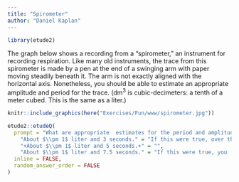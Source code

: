 ```yaml
---
title: "Spirometer"
author: "Daniel Kaplan"
---
```


```r
library(etude2)
```

The graph below shows a recording from a "spirometer," an instrument for recording respiration. Like many old instruments, the trace from this spirometer is  made by a pen at the end of a swinging arm with paper moving steadily beneath it. The arm is not exactly aligned with the horizontal axis. Nonetheless,  you should  be able to estimate an appropriate amplitude and period for the trace. (dm$^3$ is cubic-decimeters: a tenth of a meter cubed.  This is the same as a liter.)

```r
knitr::include_graphics(here("Exercises/Fun/www/spirometer.jpg"))
```


```r
etude2::etudeQ(
  prompt = "What are appropriate  estimates for the period and amplitude of the respiration trace?",
    "About $\\pm 1$ liter and 3 seconds." = "If this were true, over the 120 seconds of the recording  you would expect to see 40 cycles of respiration.",
    "+About $\\pm 1$ liter and 5 seconds.+" = "",
    "About $\\pm 1$ liter and 7.5 seconds." = "If this were true, you  would expect to see about  16 cycles of respiration over 120 seconds of recording.",
  inline = FALSE,
  random_answer_order = FALSE
)
```

